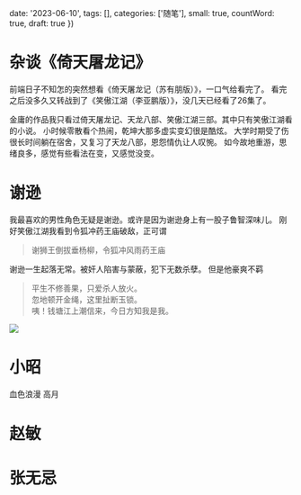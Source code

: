 
  date: '2023-06-10',
  tags: [],
  categories: ['随笔'],
  small: true,
  countWord: true,
  draft: true
})

# 杂谈《倚天屠龙记》

前端日子不知怎的突然想看《倚天屠龙记（苏有朋版）》，一口气给看完了。
看完之后没多久又转战到了《笑傲江湖（李亚鹏版）》，没几天已经看了26集了。

金庸的作品我只看过倚天屠龙记、天龙八部、笑傲江湖三部。其中只有笑傲江湖看的小说。
小时候零散看个热闹，乾坤大那多虚实变幻很是酷炫。
大学时期受了伤很长时间躺在宿舍，又复习了天龙八部，恩怨情仇让人叹惋。
如今故地重游，思绪良多，感觉有些看法在变，又感觉没变。

# 谢逊

我最喜欢的男性角色无疑是谢逊。或许是因为谢逊身上有一股子鲁智深味儿。
刚好笑傲江湖我看到令狐冲药王庙破敌，正可谓

> 谢狮王倒拔垂杨柳，令狐冲风雨药王庙

谢逊一生起落无常。被奸人陷害与蒙蔽，犯下无数杀孽。
但是他豪爽不羁

> 平生不修善果，只爱杀人放火。<br/>
> 忽地顿开金绳，这里扯断玉锁。<br/>
> 咦！钱塘江上潮信来，今日方知我是我。

<div className={'max-w-[300px]'}>
  <Image src={p1}/>
</div>


# 小昭

血色浪漫 高月

# 赵敏

# 张无忌
